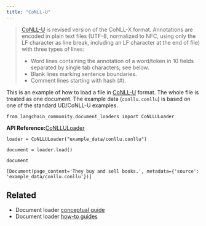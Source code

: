 ```yaml
---
title: "CoNLL-U"
---
```


> [CoNLL-U](https://universaldependencies.org/format.html) is revised version of the CoNLL-X format. Annotations are encoded in plain text files (UTF-8, normalized to NFC, using only the LF character as line break, including an LF character at the end of file) with three types of lines:
>
> * Word lines containing the annotation of a word/token in 10 fields separated by single tab characters; see below.
> * Blank lines marking sentence boundaries.
> * Comment lines starting with hash (#).

This is an example of how to load a file in [CoNLL-U](https://universaldependencies.org/format.html) format. The whole file is treated as one document. The example data (`conllu.conllu`) is based on one of the standard UD/CoNLL-U examples.

```
from langchain_community.document_loaders import CoNLLULoader
```

**API Reference:**[CoNLLULoader](https://python.langchain.com/api_reference/community/document_loaders/langchain_community.document_loaders.conllu.CoNLLULoader.html)

```
loader = CoNLLULoader("example_data/conllu.conllu")
```

```
document = loader.load()
```

```
document
```

```
[Document(page_content='They buy and sell books.', metadata={'source': 'example_data/conllu.conllu'})]
```

## Related

* Document loader [conceptual guide](/oss/concepts/document_loaders)
* Document loader [how-to guides](/oss/how_to/#document-loaders)
